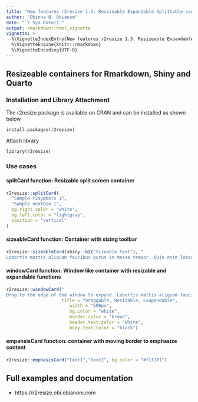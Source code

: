 ```yaml
---
title: "New features r2resize 1.3: Resizeable Expandable Splittable containers"
author: "Obinna N. Obianom"
date: "`r Sys.Date()`"
output: rmarkdown::html_vignette
vignette: >
  %\VignetteIndexEntry{New features r2resize 1.3: Resizeable Expandable Splittable containers}
  %\VignetteEngine{knitr::rmarkdown}
  %\VignetteEncoding{UTF-8}
---
```



## Resizeable containers for Rmarkdown, Shiny and Quarto

### Installation and Library Attachment

The r2resize package is available on CRAN and can be installed as shown below

`install.packages(r2resize)`

Attach library 

`library(r2resize)`



### Use cases

#### splitCard function: Resizable split screen container

```r
r2resize::splitCard(
  "Sample r2symbols 1",
  "Sample nextGen 1",
  bg.right.color = "white",
  bg.left.color = "lightgray",
  position = "vertical"
)
```


#### sizeableCard function: Container with sizing toolbar

```r

r2resize::sizeableCard(shiny::h2("Sizeable text"), "
Lobortis mattis aliquam faucibus purus in massa tempor. Quis enim lobortis scelerisque fermentum dui faucibus in ornare quam. At lectus urna duis convallis. Arcu non odio euismod lacinia at quis risus. Tincidunt ornare massa eget egestas purus viverra accumsan in. Cras adipiscing enim eu turpis egestas pretium aenean.")

```

#### windowCard function: Window like container with resizable and expandable functions 


```r

r2resize::windowCard("
Drag to the edge of the window to expand. Lobortis mattis aliquam faucibus purus in massa tempor. Quis enim lobortis scelerisque fermentum dui faucibus in ornare quam. At lectus urna duis convallis. Arcu non odio euismod lacinia at quis risus. Tincidunt ornare massa eget egestas purus viverra accumsan in. Cras adipiscing enim eu turpis egestas pretium aenean.",
                     title = "Draggable, Resizable, Exapandable",
                        width = "500px",
                        bg.color = "white",
                        border.color = "brown",
                        header.text.color = "white",
                        body.text.color = "black")

```

#### empahsisCard function: container with moving border to emphasize content

```r

r2resize::emphasisCard("text1","text2", bg.color = "#f1f1f1")

```




## Full examples and documentation

 + https://r2resize.obi.obianom.com
